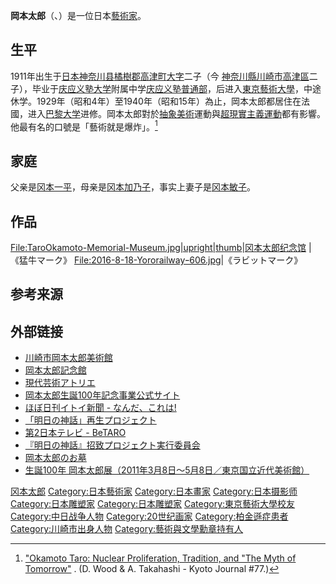 {{Infobox Artist
| bgcolour      = #FF0000
| name          = 岡本 太郎
| image         = Tarō Okamoto.jpg
| imagesize     = 200px
| caption       = 1953年（昭和28年、42歳時）<br />摄于自家画室。
| birthdate     = 1911年（明治44年）2月26日
| location      = {{EOJ}}[[神奈川县|神奈川县]][[橘樹郡|橘樹郡]][[高津町|高津町]][[大字|大字]]二子
| deathdate     = 1996年（平成8年）1月7日（84岁）<!--{{死亡年月日と没年齢|1911|2|26|1996|1|7}}-->
| deathplace    = {{JPN}}[[東京都|東京都]][[新宿区|新宿区]][[庆应义塾大学医院|庆应义塾大学医院]]
| nationality   = {{JPN}}
| field         = [[绘画|绘画]]、[[彫刻|彫刻]]、[[陶器|陶艺]]、[[中国书法|書道]]、[[摄影|摄影]]、<!--[[民俗学|民俗学]]研究<br /> --><!-- 職業ではない -->[[作家|著述業]]<!-- <br />[[ピアノ|ピアノ]]演奏 --><!-- 職業ではない -->
| training      = [[巴黎大学|巴黎大学]][[哲学|哲学]]系
| movement      = [[抽象藝術|抽象美術]]、[[超现实主义|超现实主义]]、[[旧石器時代|原始]]美術
| works         = 『[[傷ましき腕|傷ましき腕]]』、『重工業』、『[[明日の神話|明日の神話]]』、マミ会館、[[太陽之塔|太陽之塔]]、ほか
| patrons       = 
| influenced by = [[岡本一平|岡本一平]]・[[岡本かの子|岡本かの子]]（父母）、[[马瑟·牟斯|马瑟·牟斯]]（师从）、[[巴勃羅·畢卡索|巴勃羅·畢卡索]]
| influenced    = [[格爾達·塔羅|格爾達·塔羅]]（Gerda Taro）
| awards        = [[法蘭西藝術與文學勳章|藝術與文學勳章]]（[[法国|法国]]。1984年、1989年）
| elected       = 
| website       = 
}}
'''岡本太郎'''（{{jpn|j=岡本 太郎|kn=おかもと たろう|rm=Okamoto Tarō}}、{{bd|1911年|2月26日|1996年|1月7日|}}）是一位日本[[藝術家|藝術家]]。

==生平==
1911年出生于[[日本|日本]][[神奈川县|神奈川县]][[橘樹郡|橘樹郡]][[高津町|高津町]][[大字|大字]]二子（今 [[神奈川縣|神奈川縣]][[川崎市|川崎市]][[高津區|高津區]]二子），毕业于[[庆应义塾大学|庆应义塾大学]]附属中学[[庆应义塾普通部|庆应义塾普通部]]，后进入[[東京藝術大學|東京藝術大學]]，中途休学。1929年（昭和4年）至1940年（昭和15年）為止，岡本太郎都居住在法國，进入[[巴黎大学|巴黎大学]]进修。岡本太郎對於[[抽象美術|抽象美術]]運動與[[超現實主義|超現實主義]][[運動|運動]]都有影響。他最有名的口號是「藝術就是爆炸」。<ref name=myth>[http://kyotojournal.org/the-journal/culture-arts/okamoto-taro-nuclear-proliferation-traditions-and-the-myth-of-tomorrow/ "Okamoto Taro: Nuclear Proliferation, Tradition, and "The Myth of Tomorrow"] {{Wayback|url=http://kyotojournal.org/the-journal/culture-arts/okamoto-taro-nuclear-proliferation-traditions-and-the-myth-of-tomorrow/ |date=20180730023623 }}. (D. Wood & A. Takahashi - Kyoto Journal #77.)</ref>

==家庭==
父亲是[[冈本一平|冈本一平]]，母亲是[[冈本加乃子|冈本加乃子]]，事实上妻子是[[冈本敏子|冈本敏子]]。

==作品==
<gallery widths="200px" heights="200px">
File:TaroOkamoto-Memorial-Museum.jpg|upright|thumb|[[冈本太郎纪念馆|冈本太郎纪念馆]]
|《猛牛マーク》
File:2016-8-18-Yororailwayｰ606.jpg|《ラビットマーク》
</gallery>

==参考来源==
{{reflist}}

==外部链接==
{{Commons|Category:Tarō_Okamoto}}
* [http://www.taromuseum.jp/ 川崎市岡本太郎美術館] {{Wayback|url=http://www.taromuseum.jp/ |date=20130927065642 }}
* [http://www.taro-okamoto.or.jp/ 岡本太郎記念館] {{Wayback|url=http://www.taro-okamoto.or.jp/ |date=20130927195532 }}
* [http://www.taro-okamoto.com/ 現代芸術アトリエ] {{Wayback|url=http://www.taro-okamoto.com/ |date=20130927121952 }}
*[https://web.archive.org/web/20130721100659/http://taro100.jp/ 岡本太郎生誕100年記念事業公式サイト]
* [http://www.1101.com/taro/index.html ほぼ日刊イトイ新聞 - なんだ、これは!] {{Wayback|url=http://www.1101.com/taro/index.html |date=20130805082059 }}
* [http://www.1101.com/asunoshinwa/ 「明日の神話」再生プロジェクト] {{Wayback|url=http://www.1101.com/asunoshinwa/ |date=20130908102713 }}
* [https://web.archive.org/web/20071007082441/http://www.dai2ntv.jp/p/z/002z/index.html 第2日本テレビ - BeTARO]
* [https://web.archive.org/web/20130510003351/http://www.salf.or.jp/tarotoshibuya/ 『明日の神話』招致プロジェクト実行委員会]
* [https://web.archive.org/web/20130927170818/http://www.horror-house.jp/cat3/19911996.html 岡本太郎のお墓]
* [https://web.archive.org/web/20140106021520/http://taroten100.com/ 生誕100年 岡本太郎展（2011年3月8日～5月8日／東京国立近代美術館）]
<!--※出典の表示が殆ど無い（2011年12月時点）という点でスタブです。-->

{{Authority_control}}
{{DEFAULTSORT:Okamoto, Taro}}
[[Category:冈本太郎|]]
[[Category:日本藝術家|Category:日本藝術家]]
[[Category:日本畫家|Category:日本畫家]]
[[Category:日本摄影师|Category:日本摄影师]]
[[Category:日本雕塑家|Category:日本雕塑家]]
[[Category:日本雕塑家|Category:日本雕塑家]]
[[Category:東京藝術大學校友|Category:東京藝術大學校友]]
[[Category:中日战争人物|Category:中日战争人物]]
[[Category:20世纪画家|Category:20世纪画家]]
[[Category:柏金遜症患者|Category:柏金遜症患者]]
[[Category:川崎市出身人物|Category:川崎市出身人物]]
[[Category:藝術與文學勳章持有人|Category:藝術與文學勳章持有人]]